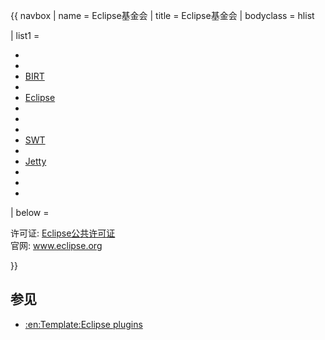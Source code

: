 {{ navbox
| name      = Eclipse基金会
| title     = Eclipse基金会
| bodyclass = hlist

| list1 = 
*{{Tsl|en|Acceleo}}
*{{Tsl|en|AspectJ}}
*[[BIRT]]
*{{Tsl|en|Eclipse Buckminster|Buckminster}}
*[[Eclipse]]
*{{Tsl|en|Equinox (OSGi)|Equinox}}
*{{Tsl|en|EclipseLink}}
*{{Tsl|en|Koneki}}
*[[SWT]]
*{{Tsl|en|Mylyn}}
*[[Jetty ]]
*{{Tsl|en|JFace}}
*{{Tsl|en|Remote Application Platform}}
*{{Tsl|en|Virgo (software)|Virgo}}

| below = 
;许可证: [[Eclipse公共许可证]]
;官网: [http://www.eclipse.org/ www.eclipse.org]

}}<noinclude>
== 参见 ==
* [[:en:Template:Eclipse plugins]]

</noinclude>